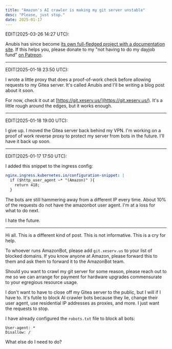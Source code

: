 ```yaml
---
title: "Amazon's AI crawler is making my git server unstable"
desc: "Please, just stop."
date: 2025-01-17
---
```


EDIT(2025-03-26 14:27 UTC):

Anubis has since become [its own full-fledged project with a documentation site](https://anubis.techaro.lol). If this helps you, please donate to my "not having to do my dayjob fund" [on Patreon](https://patreon.com/cadey).

---

EDIT(2025-01-18 23:50 UTC):

I wrote a little proxy that does a proof-of-work check before allowing requests to my Gitea server. It's called Anubis and I'll be writing a blog post about it soon.

For now, check it out at [https://git.xeserv.us/](https://git.xeserv.us/). It's a little rough around the edges, but it works enough.

---

EDIT(2025-01-18 19:00 UTC):

I give up. I moved the Gitea server back behind my VPN. I'm working on a proof of work reverse proxy to protect my server from bots in the future. I'll have it back up soon.

---

EDIT(2025-01-17 17:50 UTC):

I added this snippet to the ingress config:

```yaml
nginx.ingress.kubernetes.io/configuration-snippet: |
  if ($http_user_agent ~* "(Amazon)" ){
    return 418;
  }
```

The bots are still hammering away from a different IP every time. About 10% of the requests do not have the amazonbot user agent. I'm at a loss for what to do next.

I hate the future.

---

Hi all. This is a different kind of post. This is not informative. This is a cry for help.

To whoever runs AmazonBot, please add `git.xeserv.us` to your list of blocked domains. If you know anyone at Amazon, please forward this to them and ask them to forward it to the AmazonBot team.

Should you want to crawl my git server for some reason, please reach out to me so we can arrange for payment for hardware upgrades commensurate to your egregious resource usage.

I don't want to have to close off my Gitea server to the public, but I will if I have to. It's futile to block AI crawler bots because they lie, change their user agent, use residential IP addresses as proxies, and more. I just want the requests to stop.

I have already configured the `robots.txt` file to block all bots:

```
User-agent: *
Disallow: /
```

What else do I need to do?
